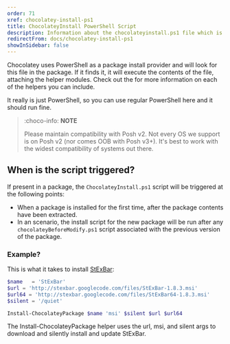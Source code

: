 ```yaml
---
order: 71
xref: chocolatey-install-ps1
title: ChocolateyInstall PowerShell Script
description: Information about the chocolateyinstall.ps1 file which is used to by Chocolatey to install the package contents
redirectFrom: docs/chocolatey-install-ps1
showInSidebar: false
---
```


Chocolatey uses PowerShell as a package install provider and will look for this file in the package. If it finds it, it will execute the contents of the file, attaching the helper modules. Check out the <Xref title="Helper Reference" value="powershell-reference" /> for more information on each of the helpers you can include.

It really is just PowerShell, so you can use regular PowerShell here and it should run fine.

> :choco-info: **NOTE**
>
> Please maintain compatibility with Posh v2. Not every OS we support is on Posh v2 (nor comes OOB with Posh v3+). It's best to work with the widest compatibility of systems out there.

## When is the script triggered?

If present in a package, the `ChocolateyInstall.ps1` script will be triggered at the following points:

* When a package is installed for the first time, after the package contents have been extracted.
* In an <Xref title="Upgrade" value="choco-command-upgrade" /> scenario, the install script for the new package will be run after any `chocolateyBeforeModify.ps1` script associated with the previous version of the package.

### Example?

This is what it takes to install [StExBar](https://community.chocolatey.org/packages/stexbar):

```powershell
$name   = 'StExBar'
$url = 'http://stexbar.googlecode.com/files/StExBar-1.8.3.msi'
$url64 = 'http://stexbar.googlecode.com/files/StExBar64-1.8.3.msi'
$silent = '/quiet'

Install-ChocolateyPackage $name 'msi' $silent $url $url64
```

The Install-ChocolateyPackage helper uses the url, msi, and silent args to download and silently install and update StExBar.
